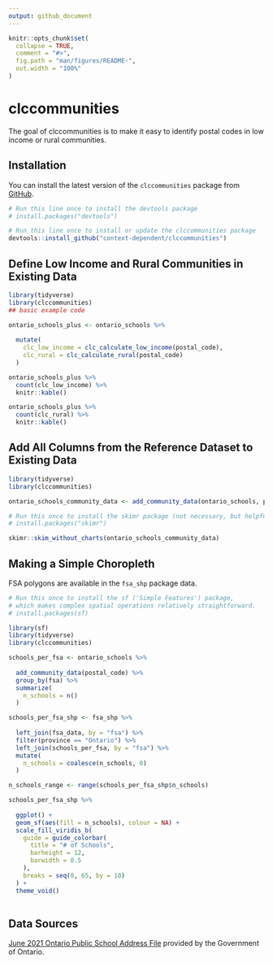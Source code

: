 ```yaml
---
output: github_document
---
```


<!-- README.md is generated from README.Rmd. Please edit that file -->

```r
knitr::opts_chunk$set(
  collapse = TRUE,
  comment = "#>",
  fig.path = "man/figures/README-",
  out.width = "100%"
)
```

# clccommunities

<!-- badges: start -->
<!-- badges: end -->

The goal of clccommunities is to make it easy to identify postal codes in low income or rural communities. 

## Installation

You can install the latest version of the `clccommunities` package from [GitHub](https://github.com). 

``` r
# Run this line once to install the devtools package
# install.packages("devtools") 

# Run this line once to install or update the clccommunities package
devtools::install_github("context-dependent/clccommunities")
```

## Define Low Income and Rural Communities in Existing Data


```r
library(tidyverse)
library(clccommunities)
## basic example code

ontario_schools_plus <- ontario_schools %>% 
  
  mutate(
    clc_low_income = clc_calculate_low_income(postal_code), 
    clc_rural = clc_calculate_rural(postal_code)
  )

ontario_schools_plus %>% 
  count(clc_low_income) %>% 
  knitr::kable()

ontario_schools_plus %>% 
  count(clc_rural) %>% 
  knitr::kable()
```

## Add All Columns from the Reference Dataset to Existing Data

```r
library(tidyverse)
library(clccommunities)

ontario_schools_community_data <- add_community_data(ontario_schools, postal_code)

# Run this once to install the skimr package (not necessary, but helpful in general)
# install.packages("skimr")

skimr::skim_without_charts(ontario_schools_community_data)
```

## Making a Simple Choropleth 

FSA polygons are available in the `fsa_shp` package data. 

```r
# Run this once to install the sf ('Simple Features') package, 
# which makes complex spatial operations relatively straightforward.
# install.packages(sf)

library(sf)
library(tidyverse)
library(clccommunities)

schools_per_fsa <- ontario_schools %>% 
  
  add_community_data(postal_code) %>% 
  group_by(fsa) %>% 
  summarize(
    n_schools = n()
  )

schools_per_fsa_shp <- fsa_shp %>% 
  
  left_join(fsa_data, by = "fsa") %>% 
  filter(province == "Ontario") %>% 
  left_join(schools_per_fsa, by = "fsa") %>% 
  mutate(
    n_schools = coalesce(n_schools, 0)
  )

n_schools_range <- range(schools_per_fsa_shp$n_schools)

schools_per_fsa_shp %>% 
  
  ggplot() + 
  geom_sf(aes(fill = n_schools), colour = NA) + 
  scale_fill_viridis_b(
    guide = guide_colorbar(
      title = "# of Schools", 
      barheight = 12, 
      barwidth = 0.5
    ), 
    breaks = seq(0, 65, by = 10)
  ) + 
  theme_void() 
  
```


## Data Sources

[June 2021 Ontario Public School Address File](https://data.ontario.ca/dataset/ontario-public-school-contact-information) provided by the Government of Ontario.
